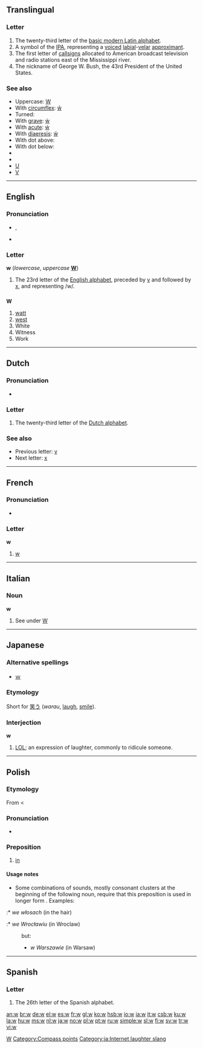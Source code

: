 {{wikipedia}}
{{also|Appendix:Variations of "w"}}
{{also|W|ա|ⴍ}}
==Translingual==
{{Latin script}}

===Letter===
{{mul-letter|upper=W|lower=w|script=Latn}}

# The twenty-third letter of the [[Appendix:Latin script|basic modern Latin alphabet]].
# A symbol of the [[IPA]], representing a [[voiced]] [[labial]]-[[velar]] [[approximant]].
# The first letter of [[callsign]]s allocated to American broadcast television and radio stations east of the Mississippi river.
# The nickname of George W. Bush, the 43rd President of the United States.

===See also===
* Uppercase: [[W]]
* With [[circumflex]]: [[ŵ]]
* Turned: {{unicode|[[ʍ]]}}
* With [[grave]]: [[ẁ]]
* With [[acute]]: [[ẃ]]
* With [[diaeresis]]: [[ẅ]]
* With dot above: {{unicode|[[ẇ]]}}
* With dot below: {{unicode|[[ẉ]]}}
* {{unicode|[[Ƿ]]}}
* {{unicode|[[ʬ]]}}
* [[U]]
* [[V]]

[[Category:IPA symbols|W]]

----

==English==

===Pronunciation===
* {{IPA|/ˈdʌbljuː/|/'dʌbjə/}}, {{SAMPA|/"dVblju:/}}
: {{audio|en-us-w.ogg|Audio (US)}}
* {{rhymes|ʌbjə}}

===Letter===
'''w''' (''lowercase'', ''uppercase'' '''[[W]]''')

# The 23rd letter of the [[Appendix:Roman script|English alphabet]], preceded by [[v]] and followed by [[x]], and representing /w/.

==={{abbreviation}}===
'''W'''

# [[watt]]
# [[west]]
# White
# Witness
# Work

[[Category:Compass points]]

----

==Dutch==

===Pronunciation===
* {{sense|letter name}} {{IPA|/ʋeː/|lang=nl}}

===Letter===
{{infl|nl|letter|lower case||upper case|W}}

# The twenty-third letter of the [[Dutch alphabet]].

===See also===
* Previous letter: [[v#Dutch|v]]
* Next letter: [[x#Dutch|x]]

----

==French==

===Pronunciation===
* {{IPA|lang=fr|[du.blə.ve]}}

===Letter===
'''w'''

# [[w#English|w]]

----

==Italian==

===Noun===
'''w''' {{m|f|inv}}

# See under [[W#Italian|W]]

----

==Japanese==

===Alternative spellings===
* [[ｗ]]

===Etymology===
Short for [[笑う]] (''warau'', [[laugh]], [[smile]]).

===Interjection===
'''w'''

# {{context|internet|slang|lang=ja}} {{derogatory}} [[LOL]]; an expression of laughter, commonly to ridicule someone.

[[Category:ja:Internet laughter slang]]

----

==Polish==

===Etymology===
From {{proto|Slavic|vъ(n)|lang=pl}} < {{proto|Indo-European|h₁en|lang=pl}}

===Pronunciation===
* {{IPA|/v/|/f/|lang=pl}}

===Preposition===
{{infl|pl|preposition|with locative}}

# [[in]]

====Usage notes====
* Some combinations of sounds, mostly consonant clusters at the beginning of the following noun, require that this preposition is used in longer form {{l|pl|we}}. Examples:
:* ''we włosach'' (in the hair)
:* ''we Wrocławiu'' (in Wroclaw)
: but:
:* ''w Warszawie'' (in Warsaw)

----
==Spanish==

===Letter===
{{infl|es|letter|lower case||upper case|W}}

# The 26th letter of the Spanish alphabet.

[[an:w]]
[[br:w]]
[[de:w]]
[[el:w]]
[[es:w]]
[[fr:w]]
[[gl:w]]
[[ko:w]]
[[hsb:w]]
[[io:w]]
[[ia:w]]
[[it:w]]
[[csb:w]]
[[ku:w]]
[[la:w]]
[[hu:w]]
[[ms:w]]
[[nl:w]]
[[ja:w]]
[[no:w]]
[[pl:w]]
[[pt:w]]
[[ru:w]]
[[simple:w]]
[[sl:w]]
[[fi:w]]
[[sv:w]]
[[tr:w]]
[[vi:w]]
